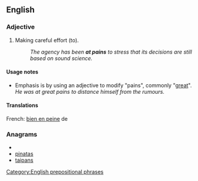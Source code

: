 ==English==

===Adjective===
{{en-adj|pos=[[at]] [[pains]]}}

# {{idiomatic|with infinitive}} Making careful effort (to).
#: ''The agency has been '''at pains''' to stress that its decisions are still based on sound science.''

====Usage notes====
* Emphasis is by using an adjective to modify "pains", commonly "[[great]]". ''He was at great pains to distance himself from the rumours.''

====Translations====
French: [[bien en peine]] de

===Anagrams===
* {{alphagram|aainpst}}
* [[pinatas#English|pinatas]]
* [[taipans#English|taipans]]

[[Category:English prepositional phrases]]